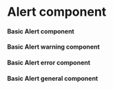 
<Meta title='Design System/Components/Alert' component={Alert} />

# Alert component

#### Basic Alert component

<Canvas>
	<Story name='Success'>
		<Alert variant='success' message='Success alert' />
	</Story>
</Canvas>

#### Basic Alert warning component

<Canvas>
	<Story name='Warning'>
		<Alert variant='warning' message='warning alert' />
	</Story>
</Canvas>

#### Basic Alert error component

<Canvas>
	<Story name='Error'>
		<Alert variant='error' message='error alert' />
	</Story>
</Canvas>

#### Basic Alert general component

<Canvas>
	<Story name='General'>
		<Alert variant='general' message='gemeral alert' />
	</Story>
</Canvas>
